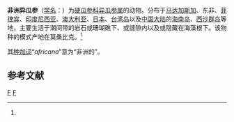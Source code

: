 {{Speciesbox
| taxon = Afrocucumis africana
| binomial_authority = Semper, 1868<ref name='id12693'>{{cite web| url =http://www.bioinfo.cn/db05/BjdwSpecies.php?action=view&id=12693| title =非洲异瓜参| work =《中国动物物种编目数据库》| publisher =中国科学院微生物研究所| author =中国科学院动物研究所| accessdate =2009-04-28| deadurl =yes| archiveurl =https://web.archive.org/web/20160305022138/http://www.bioinfo.cn/db05/BjdwSpecies.php?action=view&id=12693| archivedate =2016-03-05}}</ref>
}}

'''非洲异瓜参'''（[[学名|学名]]：{{lang|la|''Afrocucumis africana''}}）为[[硬瓜参科|硬瓜参科]][[异瓜参属|异瓜参属]]的动物。分布于[[马达加斯加|马达加斯加]]、东非、[[菲律宾|菲律宾]]、[[印度尼西亚|印度尼西亚]]、[[澳大利亚|澳大利亚]]、[[日本|日本]]、[[台湾岛|台湾岛]]以及[[中国大陆|中国大陆]]的[[海南岛|海南岛]]、[[西沙群岛|西沙群岛]]等地，主要生活于潮间带的岩石或珊瑚礁下、或缝隙内以及或隐藏在海藻根下。该物种的模式产地在莫桑比克。<ref name='id12693'/>

其[[种加词|种加词]]“''africana''”意为“非洲的”。

== 参考文献 ==
{{reflist}}

{{海参小作品}}

{{taxonbar}}

[[Category:_1868年描述的动物|F]]
[[Category:异瓜参属|F]]
